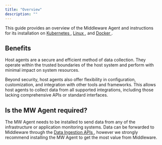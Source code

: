 ```yaml
---
title: "Overview"
description: ""
---
```


This guide provides an overview of the Middleware Agent and instructions for its installation on <a href="https://docs.middleware.io/docs/agent-installation/kubernetes"> Kubernetes </a>, <a href="https://docs.middleware.io/docs/agent-installation/linux"> Linux </a>, and <a href="https://docs.middleware.io/docs/agent-installation/docker"> Docker </a>.

## Benefits
Host agents are a secure and efficient method of data collection. They operate within the trusted boundaries of the host system and perform with minimal impact on system resources.

Beyond security, host agents also offer flexibility in configuration, customization, and integration with other tools and frameworks. This allows host agents to collect data from all supported integrations, including those lacking comprehensive APIs or standard interfaces. 

## Is the MW Agent required?
The MW Agent needs to be installed to send data from any of the infrastructure or application monitoring systems. Data can be forwarded to Middleware through the <a href="https://docs.middleware.io/docs/data-ingestion-apis/opentelemetry-metrics"> Data Ingestion APIs </a>, however we strongly recommend installing the MW Agent to get the most value from Middleware.
